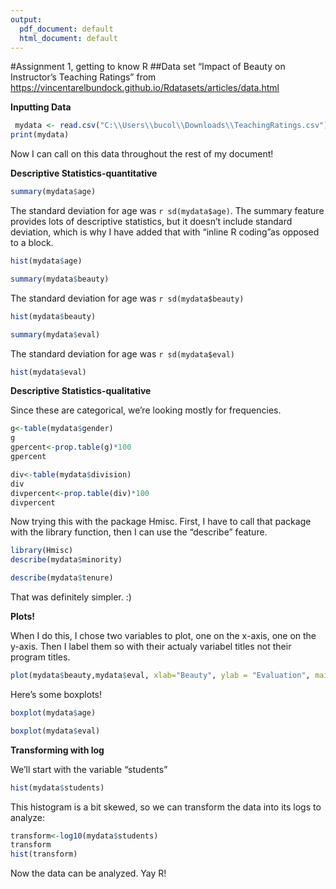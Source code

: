---
output:
  pdf_document: default
  html_document: default
---
#Assignment 1, getting to know R ##Data set "Impact of Beauty on Instructor's Teaching Ratings" from <https://vincentarelbundock.github.io/Rdatasets/articles/data.html>

**Inputting Data**

```{r}
 mydata <- read.csv("C:\\Users\\bucol\\Downloads\\TeachingRatings.csv")
print(mydata)
```

Now I can call on this data throughout the rest of my document!

**Descriptive Statistics-quantitative**

```{r}
summary(mydata$age) 
```

The standard deviation for age was `r sd(mydata$age)`. The summary feature provides lots of descriptive statistics, but it doesn't include standard deviation, which is why I have added that with "inline R coding"as opposed to a block. 

```{r}
hist(mydata$age)
```

```{r}
summary(mydata$beauty) 

```

The standard deviation for age was `r sd(mydata$beauty)`

```{r}
hist(mydata$beauty)
```

```{r}
summary(mydata$eval)
```

The standard deviation for age was `r sd(mydata$eval)`

```{r}
hist(mydata$eval)
```

**Descriptive Statistics-qualitative**

Since these are categorical, we're looking mostly for frequencies. 

```{r}
g<-table(mydata$gender)
g
gpercent<-prop.table(g)*100
gpercent

```

```{r}
div<-table(mydata$division)
div
divpercent<-prop.table(div)*100
divpercent

```

Now trying this with the package Hmisc. First, I have to call that package with the library function, then I can use the "describe" feature. 

```{r}
library(Hmisc)
describe(mydata$minority)
```

```{r}
describe(mydata$tenure)
```

That was definitely simpler. :)

**Plots!**

When I do this, I chose two variables to plot, one on the x-axis, one on the y-axis. Then I label them so with their actualy variabel titles not their program titles. 
```{r}
plot(mydata$beauty,mydata$eval, xlab="Beauty", ylab = "Evaluation", main = "Beauty vs Evaluation")
```

Here's some boxplots!
```{r}
boxplot(mydata$age)
```

```{r}
boxplot(mydata$eval)
```



**Transforming with log**

We'll start with the variable "students"

```{r}
hist(mydata$students)
```

This histogram is a bit skewed, so we can transform the data into its logs to analyze:

```{r}
transform<-log10(mydata$students)
transform
hist(transform)
```

Now the data can be analyzed. Yay R!